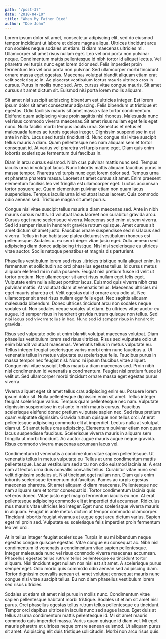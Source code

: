 ```yaml
---
path: "/post-37"
date: "2018-04-10"
title: "When My Father Died"
author: "Doe John"
---
```


Lorem ipsum dolor sit amet, consectetur adipiscing elit, sed do eiusmod tempor incididunt ut labore et dolore magna aliqua. Ultrices tincidunt arcu non sodales neque sodales ut etiam. Id diam maecenas ultricies mi. Ullamcorper sit amet risus nullam eget. Leo vel orci porta non pulvinar neque. Condimentum mattis pellentesque id nibh tortor id aliquet lectus. Vel pharetra vel turpis nunc eget lorem dolor sed. Felis imperdiet proin fermentum leo vel orci porta non pulvinar. Sed ullamcorper morbi tincidunt ornare massa eget egestas. Maecenas volutpat blandit aliquam etiam erat velit scelerisque in. Ac placerat vestibulum lectus mauris ultrices eros in cursus. Purus in mollis nunc sed. Arcu cursus vitae congue mauris. Sit amet cursus sit amet dictum sit. Euismod nisi porta lorem mollis aliquam.

Sit amet nisl suscipit adipiscing bibendum est ultricies integer. Est lorem ipsum dolor sit amet consectetur adipiscing. Felis bibendum ut tristique et egestas. Odio facilisis mauris sit amet massa vitae tortor condimentum. Eleifend quam adipiscing vitae proin sagittis nisl rhoncus. Malesuada nunc vel risus commodo viverra maecenas. Sit amet risus nullam eget felis eget nunc. Nulla facilisi morbi tempus iaculis urna. Senectus et netus et malesuada fames ac turpis egestas integer. Dignissim suspendisse in est ante in nibh. Lacus sed turpis tincidunt id. Nunc congue nisi vitae suscipit tellus mauris a diam. Quam pellentesque nec nam aliquam sem et tortor consequat id. At varius vel pharetra vel turpis nunc eget. Diam quis enim lobortis scelerisque fermentum dui faucibus in.

Diam in arcu cursus euismod. Nibh cras pulvinar mattis nunc sed. Tempus iaculis urna id volutpat lacus. Nunc lobortis mattis aliquam faucibus purus in massa tempor. Pharetra vel turpis nunc eget lorem dolor sed. Tempus urna et pharetra pharetra massa. Laoreet sit amet cursus sit amet. Enim praesent elementum facilisis leo vel fringilla est ullamcorper eget. Luctus accumsan tortor posuere ac. Quam elementum pulvinar etiam non quam lacus suspendisse. Tempus iaculis urna id volutpat lacus laoreet. Quis commodo odio aenean sed. Tristique magna sit amet purus.

Congue nisi vitae suscipit tellus mauris a diam maecenas sed. Ante in nibh mauris cursus mattis. Id volutpat lacus laoreet non curabitur gravida arcu. Cursus eget nunc scelerisque viverra. Maecenas sed enim ut sem viverra. Sed id semper risus in hendrerit gravida rutrum quisque. Amet cursus sit amet dictum sit amet justo. Faucibus ornare suspendisse sed nisi lacus sed viverra. Tellus in hac habitasse platea dictumst vestibulum rhoncus est pellentesque. Sodales ut eu sem integer vitae justo eget. Odio aenean sed adipiscing diam donec adipiscing tristique. Nisl nisi scelerisque eu ultrices vitae auctor. Sociis natoque penatibus et magnis dis parturient.

Phasellus vestibulum lorem sed risus ultricies tristique nulla aliquet enim. In fermentum et sollicitudin ac orci phasellus egestas tellus. Id cursus metus aliquam eleifend mi in nulla posuere. Feugiat nisl pretium fusce id velit ut tortor pretium. Nec ullamcorper sit amet risus nullam eget felis eget. Vulputate enim nulla aliquet porttitor lacus. Euismod quis viverra nibh cras pulvinar mattis. At volutpat diam ut venenatis tellus. Maecenas ultricies mi eget mauris pharetra et. Velit egestas dui id ornare arcu odio ut. Nec ullamcorper sit amet risus nullam eget felis eget. Nec sagittis aliquam malesuada bibendum. Donec ultrices tincidunt arcu non sodales neque sodales ut. Non sodales neque sodales ut etiam. Eu ultrices vitae auctor eu augue. Id semper risus in hendrerit gravida rutrum quisque non tellus. Sed nisi lacus sed viverra tellus in hac. Nunc sed id semper risus in hendrerit gravida.

Risus sed vulputate odio ut enim blandit volutpat maecenas volutpat. Diam phasellus vestibulum lorem sed risus ultricies. Risus sed vulputate odio ut enim blandit volutpat maecenas. Venenatis tellus in metus vulputate eu. Tellus integer feugiat scelerisque varius morbi enim nunc faucibus a. Ut venenatis tellus in metus vulputate eu scelerisque felis. Faucibus purus in massa tempor nec feugiat nisl. Nunc mi ipsum faucibus vitae aliquet. Congue nisi vitae suscipit tellus mauris a diam maecenas sed. Proin nibh nisl condimentum id venenatis a condimentum. Feugiat nisl pretium fusce id velit ut. Sed ullamcorper morbi tincidunt ornare massa eget egestas purus viverra.

Viverra aliquet eget sit amet tellus cras adipiscing enim eu. Posuere lorem ipsum dolor sit. Nulla pellentesque dignissim enim sit amet. Tellus integer feugiat scelerisque varius. Tempus quam pellentesque nec nam. Vulputate dignissim suspendisse in est ante in nibh mauris cursus. Faucibus scelerisque eleifend donec pretium vulputate sapien nec. Sed risus pretium quam vulputate dignissim. Gravida rutrum quisque non tellus orci. At erat pellentesque adipiscing commodo elit at imperdiet. Lectus nulla at volutpat diam ut. Sit amet tellus cras adipiscing. Elementum pulvinar etiam non quam lacus suspendisse faucibus. Scelerisque viverra mauris in aliquam sem fringilla ut morbi tincidunt. Ac auctor augue mauris augue neque gravida. Risus commodo viverra maecenas accumsan lacus vel.

Condimentum id venenatis a condimentum vitae sapien pellentesque. Ut venenatis tellus in metus vulputate eu. Tellus at urna condimentum mattis pellentesque. Lacus vestibulum sed arcu non odio euismod lacinia at. A erat nam at lectus urna duis convallis convallis tellus. Curabitur vitae nunc sed velit dignissim sodales ut. Nisl tincidunt eget nullam non. Diam quis enim lobortis scelerisque fermentum dui faucibus. Fames ac turpis egestas maecenas pharetra. Sit amet aliquam id diam maecenas. Pellentesque nec nam aliquam sem et tortor consequat id. Tortor condimentum lacinia quis vel eros donec. Vitae justo eget magna fermentum iaculis eu non. At erat pellentesque adipiscing commodo elit at imperdiet dui accumsan. Ridiculus mus mauris vitae ultricies leo integer. Eget nunc scelerisque viverra mauris in aliquam. Feugiat in ante metus dictum at tempor commodo ullamcorper. Tincidunt lobortis feugiat vivamus at augue eget arcu dictum varius. Sapien eget mi proin sed. Vulputate eu scelerisque felis imperdiet proin fermentum leo vel orci.

At in tellus integer feugiat scelerisque. Turpis in eu mi bibendum neque egestas congue quisque egestas. Vitae congue eu consequat ac. Nibh nisl condimentum id venenatis a condimentum vitae sapien pellentesque. Integer malesuada nunc vel risus commodo viverra maecenas accumsan. Phasellus egestas tellus rutrum tellus pellentesque eu tincidunt tortor aliquam. Nisl tincidunt eget nullam non nisi est sit amet. A scelerisque purus semper eget. Odio morbi quis commodo odio aenean sed adipiscing diam. Tortor dignissim convallis aenean et. Amet volutpat consequat mauris nunc congue nisi vitae suscipit tellus. Eu non diam phasellus vestibulum lorem sed risus ultricies.

Sodales ut etiam sit amet nisl purus in mollis nunc. Condimentum vitae sapien pellentesque habitant morbi tristique. Sodales ut etiam sit amet nisl purus. Orci phasellus egestas tellus rutrum tellus pellentesque eu tincidunt. Tempor orci dapibus ultrices in iaculis nunc sed augue lacus. Eget duis at tellus at urna condimentum mattis pellentesque id. Mi sit amet mauris commodo quis imperdiet massa. Varius quam quisque id diam vel. Mi eget mauris pharetra et ultrices neque ornare aenean euismod. Ut aliquam purus sit amet. Adipiscing elit duis tristique sollicitudin. Morbi non arcu risus quis.

